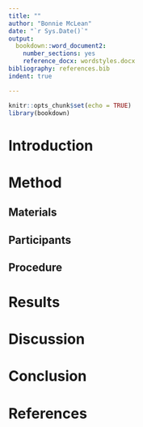---
title: ""
author: "Bonnie McLean"
date: "`r Sys.Date()`"
output: 
  bookdown::word_document2:
    number_sections: yes
    reference_docx: wordstyles.docx
bibliography: references.bib
indent: true

---

```{r setup, include=FALSE}
knitr::opts_chunk$set(echo = TRUE)
library(bookdown)

```

# Introduction


# Method

## Materials


## Participants


## Procedure

# Results

# Discussion

# Conclusion

# References
